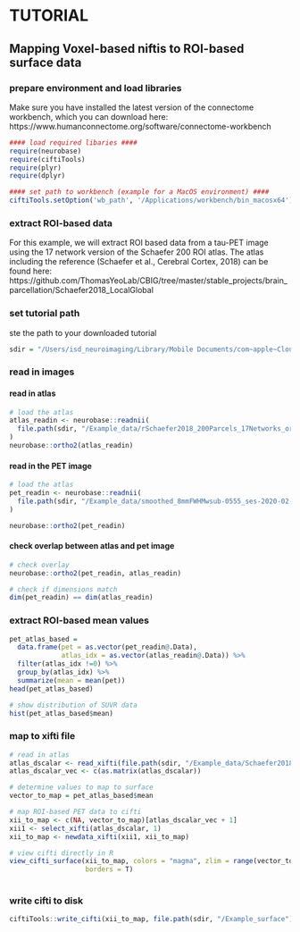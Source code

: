 # TUTORIAL
## Mapping Voxel-based niftis to ROI-based surface data
### prepare environment and load libraries
Make sure you have installed the latest version of the connectome workbench, which you can download here:
https://www.humanconnectome.org/software/connectome-workbench

```r
#### load required libaries ####
require(neurobase)
require(ciftiTools)
require(plyr)
require(dplyr)

#### set path to workbench (example for a MacOS environment) ####
ciftiTools.setOption('wb_path', '/Applications/workbench/bin_macosx64')

```

### extract ROI-based data
For this example, we will extract ROI based data from a tau-PET image
using the 17 network version of the Schaefer 200 ROI atlas.
The atlas including the reference (Schaefer et al., Cerebral Cortex, 2018) can be found here:
https://github.com/ThomasYeoLab/CBIG/tree/master/stable_projects/brain_parcellation/Schaefer2018_LocalGlobal

### set tutorial path
ste the path to your downloaded tutorial
```r
sdir = "/Users/isd_neuroimaging/Library/Mobile Documents/com~apple~CloudDocs/Github/Tutorials/Connectome_workbench/Map_nifti_to_ROIs/"
```

### read in images
#### read in atlas 
```r

# load the atlas
atlas_readin <- neurobase::readnii(
  file.path(sdir, "/Example_data/rSchaefer2018_200Parcels_17Networks_order.nii.gz")
)
neurobase::ortho2(atlas_readin)

```


#### read in the PET image 
```r

# load the atlas
pet_readin <- neurobase::readnii(
  file.path(sdir, "/Example_data/smoothed_8mmFWHMwsub-0555_ses-2020-02-06_pet-AV1451_flirtT1reg_INFCER_SUVR.nii.gz")
)

neurobase::ortho2(pet_readin)

```

#### check overlap between atlas and pet image
```r
# check overlay
neurobase::ortho2(pet_readin, atlas_readin)

# check if dimensions match
dim(pet_readin) == dim(atlas_readin)
```


### extract ROI-based mean values

```r
pet_atlas_based = 
  data.frame(pet = as.vector(pet_readin@.Data),
             atlas_idx = as.vector(atlas_readin@.Data)) %>% 
  filter(atlas_idx !=0) %>% 
  group_by(atlas_idx) %>% 
  summarize(mean = mean(pet))
head(pet_atlas_based)

# show distribution of SUVR data
hist(pet_atlas_based$mean)

```

### map to xifti file
```r

# read in atlas
atlas_dscalar <- read_xifti(file.path(sdir, "/Example_data/Schaefer2018_200Parcels_17Networks_order.dscalar.nii"))
atlas_dscalar_vec <- c(as.matrix(atlas_dscalar))

# determine values to map to surface
vector_to_map = pet_atlas_based$mean

# map ROI-based PET data to cifti
xii_to_map <- c(NA, vector_to_map)[atlas_dscalar_vec + 1]
xii1 <- select_xifti(atlas_dscalar, 1)
xii_to_map <- newdata_xifti(xii1, xii_to_map)

# view cifti directly in R
view_cifti_surface(xii_to_map, colors = "magma", zlim = range(vector_to_map),
                   borders = T)
  
```
### write cifti to disk
```r
ciftiTools::write_cifti(xii_to_map, file.path(sdir, "/Example_surface"))

```



